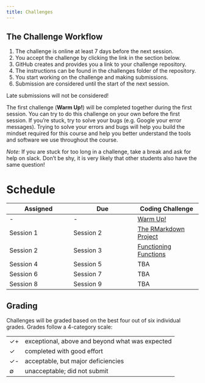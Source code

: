 ```yaml
---
title: Challenges
---
```


## The Challenge Workflow

1. The challenge is online at least 7 days before the next session.
2. You accept the challenge by clicking the link in the section below.
3. GitHub creates and provides you a link to your challenge repository.
4. The instructions can be found in the challenges folder of the repository.
5. You start working on the challenge and making submissions.
6. Submission are considered until the start of the next session.

Late submissions will not be considered!

The first challenge (**Warm Up!**) will be completed together during the first session.
You can try to do this challenge on your own before the first session. If you're stuck, try to solve your bugs (e.g. Google your error messages). Trying to solve your errors and bugs will help you build the mindset required for this course and help you better understand the tools and software we use throughout the course.

*Note:* If you are stuck for too long in a challenge, take a break and ask for help on slack. Don't be shy, it is very likely that other students also have the same question!


# Schedule

| Assigned  | Due       | Coding Challenge                         |
| -         | -         | -                                        |
| -         | -         | [Warm Up!](https://classroom.github.com/a/aYJBdg6P) |
| Session 1 | Session 2 | [The RMarkdown Project](https://classroom.github.com/a/cBKLpsZC) |
| Session 2 | Session 3 | [Functioning Functions](https://classroom.github.com/a/6ConAKQs)                    |
| Session 4 | Session 5 | TBA                                      |
| Session 6 | Session 7 | TBA                                      |
| Session 8 | Session 9 | TBA                                      |

## Grading

Challenges will be graded based on the best four out of six individual grades.
Grades follow a 4-category scale:

---- -------------------------------------------------
✓+   exceptional, above and beyond what was expected
✓    completed with good effort
✓-   acceptable, but major deficiencies
∅    unacceptable; did not submit
---- -------------------------------------------------

